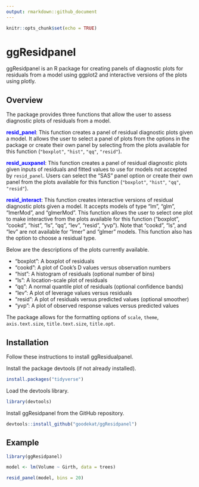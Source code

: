 ```yaml
---
output: rmarkdown::github_document
---
```


```r
knitr::opts_chunk$set(echo = TRUE)
```

# ggResidpanel

ggResidpanel is an R package for creating panels of diagnostic plots for residuals from a model using ggplot2 and interactive versions of the plots using plotly.

## Overview

The package provides three functions that allow the user to assess diagnostic plots of residuals from a model.

<span style="color:blue">**resid_panel**</span>: This function creates a panel of residual diagnostic plots given a model. It allows the user to select a panel of plots from the options in the package or create their own panel by selecting from the plots available for this function  (`"boxplot"`, `"hist"`, `"qq"`, `"resid"`).

<span style="color:blue">**resid_auxpanel**</span>: This function creates a panel of residual diagnostic plots given inputs of residuals and fitted values to use for models not accepted by `resid_panel`. Users can select the "SAS" panel option or create their own panel from the plots available for this function (`"boxplot"`, `"hist"`, `"qq"`, `"resid"`).

<span style="color:blue">**resid_interact**</span>: This function creates interactive versions of residual diagnostic plots given a model. It accepts models of type "lm", "glm", "lmerMod", and "glmerMod". This function allows the user to select one plot to make interactive from the plots available for this function ("boxplot", "cookd", "hist", "ls", "qq", "lev", "resid", "yvp"). Note that "cookd", "ls", and "lev" are not available for "lmer" and "glmer" models. This function also has the option to choose a residual type.

Below are the descriptions of the plots currently available.

* "boxplot": A boxplot of residuals
* "cookd": A plot of Cook's D values versus observation numbers
* "hist": A histogram of residuals (optional number of bins) 
* "ls": A location-scale plot of residuals
* "qq": A normal quantile plot of residuals (optional confidence bands)
* "lev": A plot of leverage values versus residuals
* "resid": A plot of residuals versus predicted values (optional smoother)
* "yvp": A plot of observed response values versus predicted values

The package allows for the formatting options of `scale`, `theme`, `axis.text.size`, `title.text.size`, `title.opt`.

## Installation

Follow these instructions to install ggResidualpanel.

Install the package devtools (if not already installed).

```r
install.packages("tidyverse")
```

Load the devtools library.

```r
library(devtools)
```

Install ggResidpanel from the GitHub repository.

```r
devtools::install_github("goodekat/ggResidpanel")
```

## Example

```r
library(ggResidpanel)

model <- lm(Volume ~ Girth, data = trees)

resid_panel(model, bins = 20)

```
